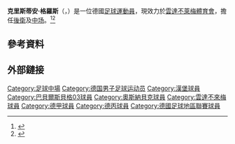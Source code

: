 {{for|瑞士足球教練|克里斯蒂安·格罗斯 (足球教练)}}
{{Infobox football biography
| name                = 克里斯蒂安·格羅斯<br/>{{lang-de|Christian Groß}}
| image               = ChristianGross (cropped).jpg
| caption             = 2019年效力於[[雲達不萊梅體育會|雲達不來梅]]的格羅斯
| fullname            = 
| birth_date          = {{birth date and age|df=yes|1989|2|8}}
| birth_place         = {{flag|West Germany}}[[不来梅|不来梅]] 
| height              = 1.83m
| position            = [[中场|中场]]
| currentclub         = [[雲達不萊梅體育會|雲達不來梅]]
| clubnumber          = 36
| youthyears1         = 
| youthclubs1         = SC 斯特恩布什
| youthyears2         = 
| youthclubs2         = {{tsl|en|BV Cloppenburg|BV 克罗彭堡}}
| youthyears3         = {{0|0000}}–2006
| youthclubs3         = [[奥斯纳布吕克体育俱乐部|奧斯納佈呂克]]
| youthyears4         = 2006–2008
| youthclubs4         = [[汉堡体育俱乐部|漢堡]]
| years1              = 2008–2011
| clubs1              = [[漢堡二隊|漢堡二隊]]
| caps1               = 67
| goals1              = 7
| years2              = 2009–2011
| clubs2              = [[汉堡体育俱乐部|漢堡]]
| caps2               = 0
| goals2              = 0
| years3              = 2011–2013
| clubs3              = [[巴贝尔斯贝格03体育俱乐部|巴貝爾斯貝格03]]
| caps3               = 50
| goals3              = 2
| years4              = 2013–2014
| clubs4              = [[洛特体育之友|洛特]]
| caps4               = 35
| goals4              = 1
| years5              = 2014–2018
| clubs5              = [[奥斯纳布吕克体育俱乐部|奥斯纳布吕克]]
| caps5               = 132
| goals5              = 5
| years6              = 2018–
| clubs6              = [[雲達不萊梅體育會二隊|雲達不萊梅二隊]]
| caps6               = 31
| goals6              = 9
| years7              = 2019–
| clubs7              = [[雲達不萊梅體育會|雲達不來梅]]
| caps7               = 49
| goals7              = 0
| totalcaps           = 
| totalgoals          = 
| nationalyears1      = 2010
| nationalteam1       = [[德国20岁以下国家足球队|德國U20]]
| nationalcaps1       = 1
| nationalgoals1      = 0
| medaltemplates      = 
| club-update         = 
| nationalteam-update = 
}}
'''克里斯蒂安·格羅斯'''（{{lang-de|Christian Groß}}，{{bd|1989年2月8日||}}）是一位德國[[足球運動員|足球運動員]]，現效力於[[雲達不萊梅體育會|雲達不萊梅體育會]]，擔任[[後衛_(足球)|後衛]]及[[中场|中场]]。<ref>{{cite web | url = https://www.kicker.de/christian-gross-2/spieler/bundesliga/2020-21/werder-bremen | title = Groß, Christian | language = de | publisher = kicker.de | accessdate = 5 October 2020 | archive-date = 2021-12-16 | archive-url = https://web.archive.org/web/20211216151456/https://www.kicker.de/christian-gross-2/spieler/bundesliga/2020-21/werder-bremen }}</ref><ref>{{Cite web|title=Christian Groß|url=https://www.worldfootball.net/player_summary/christian-gross_3/|access-date=2020-10-06|website=worldfootball.net|language=en|archive-date=2020-08-09|archive-url=https://web.archive.org/web/20200809055425/https://www.worldfootball.net/player_summary/christian-gross_3/}}</ref>

== 參考資料 ==
{{reflist}}

== 外部鏈接 ==

{{雲達不來梅球員名單}}
{{DEFAULTSORT:Gross, Christian}}
[[Category:足球中場|Category:足球中場]]
[[Category:德国男子足球运动员|Category:德国男子足球运动员]]
[[Category:漢堡球員|Category:漢堡球員]]
[[Category:巴貝爾斯貝格03球員|Category:巴貝爾斯貝格03球員]]
[[Category:奧斯納貝克球員|Category:奧斯納貝克球員]]
[[Category:雲達不來梅球員|Category:雲達不來梅球員]]
[[Category:德甲球員|Category:德甲球員]]
[[Category:德丙球員|Category:德丙球員]]
[[Category:德國足球地區聯賽球員|Category:德國足球地區聯賽球員]]
{{Soccer-bio-stub}}